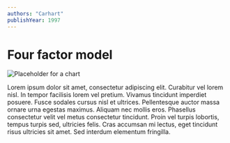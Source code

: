 ```yaml
---
authors: "Carhart"
publishYear: 1997
---
```


# Four factor model

<img className="mx-auto" src="https://via.placeholder.com/1080x300" alt="Placeholder for a chart"></img>

Lorem ipsum dolor sit amet, consectetur adipiscing elit. Curabitur vel lorem nisl. In tempor facilisis lorem vel pretium. Vivamus tincidunt imperdiet posuere. Fusce sodales cursus nisl et ultrices. Pellentesque auctor massa ornare urna egestas maximus. Aliquam nec mollis eros. Phasellus consectetur velit vel metus consectetur tincidunt. Proin vel turpis lobortis, tempus turpis sed, ultricies felis. Cras accumsan mi lectus, eget tincidunt risus ultricies sit amet. Sed interdum elementum fringilla.
